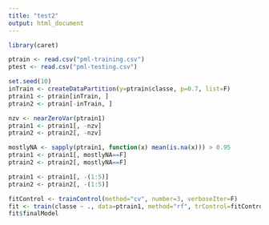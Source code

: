 ```yaml
---
title: "test2"
output: html_document
---
```


```r
library(caret) 

ptrain <- read.csv("pml-training.csv") 
ptest <- read.csv("pml-testing.csv") 
```
```r
set.seed(10) 
inTrain <- createDataPartition(y=ptrain$classe, p=0.7, list=F) 
ptrain1 <- ptrain[inTrain, ] 
ptrain2 <- ptrain[-inTrain, ] 
```

```r
nzv <- nearZeroVar(ptrain1) 
ptrain1 <- ptrain1[, -nzv] 
ptrain2 <- ptrain2[, -nzv] 
```

```r
mostlyNA <- sapply(ptrain1, function(x) mean(is.na(x))) > 0.95 
ptrain1 <- ptrain1[, mostlyNA==F] 
ptrain2 <- ptrain2[, mostlyNA==F] 
```

```r
ptrain1 <- ptrain1[, -(1:5)] 
ptrain2 <- ptrain2[, -(1:5)] 
```
```r
fitControl <- trainControl(method="cv", number=3, verboseIter=F) 
fit <- train(classe ~ ., data=ptrain1, method="rf", trControl=fitControl) 
fit$finalModel
```